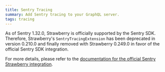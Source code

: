 ```yaml
---
title: Sentry Tracing
summary: Add Sentry tracing to your GraphQL server.
tags: tracing
---
```




<Warning>

As of Sentry 1.32.0, Strawberry is officially supported by the Sentry SDK.
Therefore, Strawberry's `SentryTracingExtension` has been deprecated in version
0.210.0 and finally removed with Strawberry 0.249.0 in favor of the official
Sentry SDK integration.

For more details, please refer to the
[documentation for the official Sentry Strawberry integration](https://docs.sentry.io/platforms/python/integrations/strawberry/).

</Warning>
